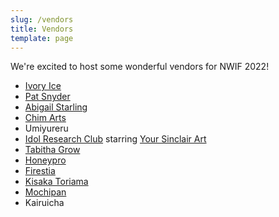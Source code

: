 ```yaml
---
slug: /vendors
title: Vendors
template: page
---
```


We're excited to host some wonderful vendors for NWIF 2022!

* <a href="https://linktr.ee/ivoryyice" target="_blank">Ivory Ice</a>
* <a href="https://www.instagram.com/idolized.pat/" target="_blank">Pat Snyder</a>
* <a href="https://abigailstarling.com/store/" target="_blank">Abigail Starling</a>
* <a href="https://mchiemn.wixsite.com/congallery" target="_blank">Chim Arts</a>
* Umiyureru
* <a href="https://idolresearch.club/" target="_blank">Idol Research Club</a> starring <a href="https://www.etsy.com/shop/YourSinclairArt" target="_blank">Your Sinclair Art</a>
* <a href="https://instagram.com/omgtabby" target="_blank">Tabitha Grow</a>
* <a href="https://honeypro.weebly.com/portfolio.html" target="_blank">Honeypro</a>
* <a href="https://www.firestiart.com/" target="_blank">Firestia</a>
* <a href="https://www.kisakatoriama.com/" target="_blank">Kisaka Toriama</a>
* <a href="https://www.mochipan.com" target="_blank">Mochipan</a>
* Kairuicha